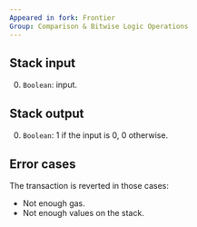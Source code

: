 ```yaml
---
Appeared in fork: Frontier
Group: Comparison & Bitwise Logic Operations
---
```


## Stack input

0. `Boolean`: input.

## Stack output

0. `Boolean`: 1 if the input is 0, 0 otherwise.

## Error cases

The transaction is reverted in those cases:
- Not enough gas.
- Not enough values on the stack.

